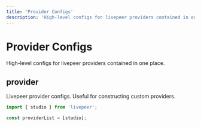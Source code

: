 ```yaml
---
title: 'Provider Configs'
description: 'High-level configs for livepeer providers contained in one place.'
---
```


# Provider Configs

High-level configs for livepeer providers contained in one place.

## provider

Livepeer provider configs. Useful for constructing custom providers.

```ts
import { studio } from 'livepeer';

const providerList = [studio];
```

